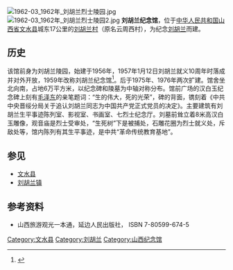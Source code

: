 [[File:1962-03_1962年_刘胡兰烈士陵园.jpg|thumb]]
[[File:1962-03_1962年_刘胡兰烈士陵园2.jpg|thumb]]
'''刘胡兰纪念馆'''，位于[[中华人民共和国|中华人民共和国]][[山西省|山西省]][[文水县|文水县]]城东17公里的[[刘胡兰村|刘胡兰村]]（原名云周西村），为纪念[[刘胡兰|刘胡兰]]而建。

==历史==
该馆前身为刘胡兰陵园，始建于1956年，1957年1月12日刘胡兰就义10周年时落成并对外开放，1959年改称刘胡兰纪念馆<ref>{{cite news |title=文水·刘胡兰纪念馆：文水县刘胡兰村（原云周西村） |url=http://www.crt.com.cn/news2007/News/shanxi1/2007/925/0792516305588C5IICI4411IEDD8AJI.html |accessdate=2020-09-10 |work=人民网 |date=2007-09-25 |archive-date=2020-02-07 |archive-url=https://web.archive.org/web/20200207054636/http://www.crt.com.cn/news2007/News/shanxi1/2007/925/0792516305588C5IICI4411IEDD8AJI.html |dead-url=no }}</ref>。后于1975年、1976年两次扩建。馆舍坐北向南，占地6万平方米，以纪念碑和陵墓为中轴对称分布。馆前广场的汉白玉纪念碑上刻有[[毛泽东|毛泽东]]的亲笔题词：“生的伟大，死的光荣”，碑的背面，镌刻着《中共中央晋绥分局关于追认刘胡兰同志为中国共产党正式党员的决定》。主要建筑有刘胡兰生平事迹陈列室、影视室、书画室、七烈士纪念厅。刘墓前耸立着8米高汉白玉雕像，观音庙是烈士受审处，“生死树”下是被捕处，石雕花圈为烈士就义处，斥敌处等，馆内陈列有其生平事迹，是中共“革命传统教育基地”。

== 参见 ==
* [[文水县|文水县]]
* [[刘胡兰镇|刘胡兰镇]]

== 参考资料 ==
* 山西旅游观光一本通，延边人民出版社， ISBN 7-80599-674-5

[[Category:文水县|Category:文水县]]
[[Category:刘胡兰|Category:刘胡兰]]
[[Category:山西纪念馆|Category:山西纪念馆]]